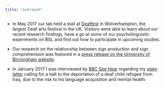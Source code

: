 ```yaml
---
title: "outreach"
---
```


* In May 2017 our lab held a stall at [Deaffest](https://deaffest.co.uk/) in Wolverhampton, the largest Deaf arts festival in the UK. Visitors were able to learn about our recent research findings, have a go at some of our psycholinguistic experiments on BSL and find out how to participate in upcoming studies.

* Our research on the relationship between sign production and sign comprehension was featured in a [press release on the University of Birmingham website](https://www.birmingham.ac.uk/news/latest/2017/05/sign-language-comprehension.aspx).

* In January 2017 I was interviewed by [BBC See Hear](https://www.bbc.co.uk/programmes/b08h4rzg) regarding my [open letter](https://www.facebook.com/raeumeraeumen/posts/10158255324655727) calling for a halt to the deportation of a deaf child refugee from Iraq, due to the risk to his language acquisition and mental health.
